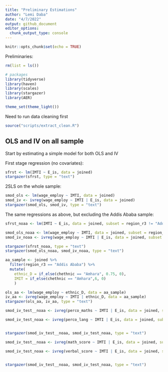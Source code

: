 ```yaml
---
title: "Preliminary Estimations"
author: "Lemi Daba"
date: "4/7/2022"
output: github_document
editor_options: 
  chunk_output_type: console
---
```


```r
knitr::opts_chunk$set(echo = TRUE)
```
Preliminaries:
```r
rm(list = ls())

# packages
library(tidyverse)
library(haven)
library(scales)
library(stargazer)
library(AER)

theme_set(theme_light())
```


Need to run data cleaning first
```r
source("scripts/extract_clean.R")
```

## OLS and IV on all sample

Start by estimating a simple model for both OLS and IV

First stage regression (no covariates): 
```r
sfrst <- lm(IMTI ~ E_is, data = joined)
stargazer(sfrst, type = "text")
```

2SLS on the whole sample:

```r
smod_ols <- lm(wage_employ ~ IMTI, data = joined)
smod_iv <- ivreg(wage_employ ~ IMTI | E_is, data = joined)
stargazer(smod_ols, smod_iv, type = "text")
```

The same regressions as above, but excluding the Addis Ababa sample:

```r
sfrst_noaa <- lm(IMTI ~ E_is, data = joined, subset = region_r3 != "Addis Ababa")

smod_ols_noaa <- lm(wage_employ ~ IMTI, data = joined, subset = region_r3 != "Addis Ababa")
smod_iv_noaa <- ivreg(wage_employ ~ IMTI | E_is, data = joined, subset = region_r3 != "Addis Ababa")

stargazer(sfrst_noaa, type = "text")
stargazer(smod_ols_noaa, smod_iv_noaa, type = "text")
```



```r
aa_sample <- joined %>% 
  filter(region_r3 == "Addis Ababa") %>% 
  mutate(
    ethnic_D = if_else(chethnic == "Amhara", 0.75, 0),
    IMIT = if_else(chethnic == "Amhara",6, 0)
    )

ols_aa <- lm(wage_employ ~ ethnic_D, data = aa_sample)
iv_aa <- ivreg(wage_employ ~ IMTI | ethnic_D, data = aa_sample)
stargazer(ols_aa, iv_aa, type = "text")
```

```r

smod_iv_test__noaa <- ivreg(perco_maths ~ IMTI | E_is, data = joined, subset = region != "Addis Ababa")

smod_iv_test_noaa <- ivreg(perco_lang ~ IMTI | E_is, data = joined, subset = region != "Addis Ababa")


stargazer(smod_iv_test__noaa, smod_iv_test_noaa, type = "text")
```


```r

smod_iv_test__noaa <- ivreg(math_score ~ IMTI | E_is, data = joined, subset = region != "Addis Ababa")

smod_iv_test_noaa <- ivreg(verbal_score ~ IMTI | E_is, data = joined, subset = region != "Addis Ababa")


stargazer(smod_iv_test__noaa, smod_iv_test_noaa, type = "text")
```









